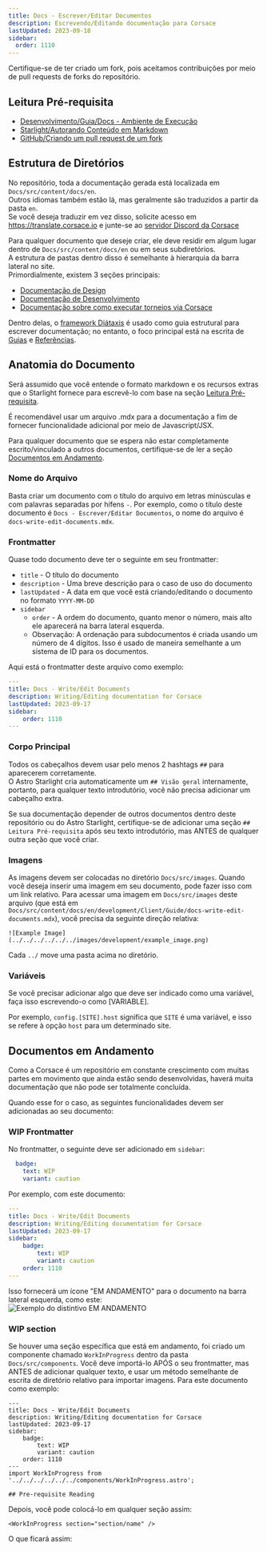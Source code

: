 ```yaml
---
title: Docs - Escrever/Editar Documentos
description: Escrevendo/Editando documentação para Corsace
lastUpdated: 2023-09-18
sidebar:
  order: 1110
---
```



Certifique-se de ter criado um fork, pois aceitamos contribuições por meio de pull requests de forks do repositório.

## Leitura Pré-requisita

* [Desenvolvimento/Guia/Docs - Ambiente de Execução](../docs-running-environment)
* [Starlight/Autorando Conteúdo em Markdown](https://starlight.astro.build/guides/authoring-content/)
* [GitHub/Criando um pull request de um fork](https://docs.github.com/pt/pull-requests/collaborating-with-pull-requests/proposing-changes-to-your-work-with-pull-requests/creating-a-pull-request-from-a-fork)

## Estrutura de Diretórios

No repositório, toda a documentação gerada está localizada em `Docs/src/content/docs/en`.\
Outros idiomas também estão lá, mas geralmente são traduzidos a partir da pasta `en`.\
Se você deseja traduzir em vez disso, solicite acesso em https://translate.corsace.io e junte-se ao [servidor Discord da Corsace](https://discord.gg/Z6vEMsr)

Para qualquer documento que deseje criar, ele deve residir em algum lugar dentro de `Docs/src/content/docs/en` ou em seus subdiretórios.\
A estrutura de pastas dentro disso é semelhante à hierarquia da barra lateral no site.\
Primordialmente, existem 3 seções principais:

* [Documentação de Design](design)
* [Documentação de Desenvolvimento](development)
* [Documentação sobre como executar torneios via Corsace](tournaments)

Dentro delas, o [framework Diátaxis](https://diataxis.fr/) é usado como guia estrutural para escrever documentação; no entanto, o foco principal está na escrita de [Guias](https://diataxis.fr/how-to-guides/) e [Referências](https://diataxis.fr/reference/).

## Anatomia do Documento

Será assumido que você entende o formato markdown e os recursos extras que o Starlight fornece para escrevê-lo com base na seção [Leitura Pré-requisita](#pre-requisite-reading).

É recomendável usar um arquivo .mdx para a documentação a fim de fornecer funcionalidade adicional por meio de Javascript/JSX.

Para qualquer documento que se espera não estar completamente escrito/vinculado a outros documentos, certifique-se de ler a seção [Documentos em Andamento](#work-in-progress-documents).

### Nome do Arquivo

Basta criar um documento com o título do arquivo em letras minúsculas e com palavras separadas por hífens `-`.
Por exemplo, como o título deste documento é `Docs - Escrever/Editar Documentos`, o nome do arquivo é `docs-write-edit-documents.mdx`.

### Frontmatter

Quase todo documento deve ter o seguinte em seu frontmatter:

* `title` - O título do documento
* `description` - Uma breve descrição para o caso de uso do documento
* `lastUpdated` - A data em que você está criando/editando o documento no formato `YYYY-MM-DD`
* `sidebar`
  * `order` - A ordem do documento, quanto menor o número, mais alto ele aparecerá na barra lateral esquerda.
  * Observação: A ordenação para subdocumentos é criada usando um número de 4 dígitos. Isso é usado de maneira semelhante a um sistema de ID para os documentos.

Aqui está o frontmatter deste arquivo como exemplo:

```yml
---
title: Docs - Write/Edit Documents
description: Writing/Editing documentation for Corsace
lastUpdated: 2023-09-17
sidebar:
    order: 1110
---
```

### Corpo Principal

Todos os cabeçalhos devem usar pelo menos 2 hashtags `##` para aparecerem corretamente.\
O Astro Starlight cria automaticamente um `## Visão geral` internamente, portanto, para qualquer texto introdutório, você não precisa adicionar um cabeçalho extra.

Se sua documentação depender de outros documentos dentro deste repositório ou do Astro Starlight, certifique-se de adicionar uma seção `## Leitura Pré-requisita` após seu texto introdutório, mas ANTES de qualquer outra seção que você criar.

### Imagens

As imagens devem ser colocadas no diretório `Docs/src/images`. Quando você deseja inserir uma imagem em seu documento, pode fazer isso com um link relativo.
Para acessar uma imagem em `Docs/src/images` deste arquivo (que está em `Docs/src/content/docs/en/development/Client/Guide/docs-write-edit-documents.mdx`), você precisa da seguinte direção relativa:

```mdx
![Example Image](../../../../../../images/development/example_image.png)
```

Cada `../` move uma pasta acima no diretório.

### Variáveis

Se você precisar adicionar algo que deve ser indicado como uma variável, faça isso escrevendo-o como [VARIABLE].

Por exemplo, `config.[SITE].host` significa que `SITE` é uma variável, e isso se refere à opção `host` para um determinado site.

## Documentos em Andamento

Como a Corsace é um repositório em constante crescimento com muitas partes em movimento que ainda estão sendo desenvolvidas, haverá muita documentação que não pode ser totalmente concluída.

Quando esse for o caso, as seguintes funcionalidades devem ser adicionadas ao seu documento:

### WIP Frontmatter

No frontmatter, o seguinte deve ser adicionado em `sidebar`:

```yml
  badge:
    text: WIP
    variant: caution
```

Por exemplo, com este documento:

```yml
---
title: Docs - Write/Edit Documents
description: Writing/Editing documentation for Corsace
lastUpdated: 2023-09-17
sidebar:
    badge:
        text: WIP
        variant: caution
    order: 1110
---
```

Isso fornecerá um ícone "EM ANDAMENTO" para o documento na barra lateral esquerda, como este:\
![Exemplo do distintivo EM ANDAMENTO](../../../../../../images/development/wip_example.png)

### WIP section

Se houver uma seção específica que está em andamento, foi criado um componente chamado `WorkInProgress` dentro da pasta `Docs/src/components`. Você deve importá-lo APÓS o seu frontmatter, mas ANTES de adicionar qualquer texto, e usar um método semelhante de escrita de diretório relativo para importar imagens. Para este documento como exemplo:

```mdx
---
title: Docs - Write/Edit Documents
description: Writing/Editing documentation for Corsace
lastUpdated: 2023-09-17
sidebar:
    badge:
        text: WIP
        variant: caution
    order: 1110
---
import WorkInProgress from '../../../../../../components/WorkInProgress.astro';

## Pre-requisite Reading
```

Depois, você pode colocá-lo em qualquer seção assim:

```mdx
<WorkInProgress section="section/name" />
```

O que ficará assim:

<WorkInProgress section="section/name" />
